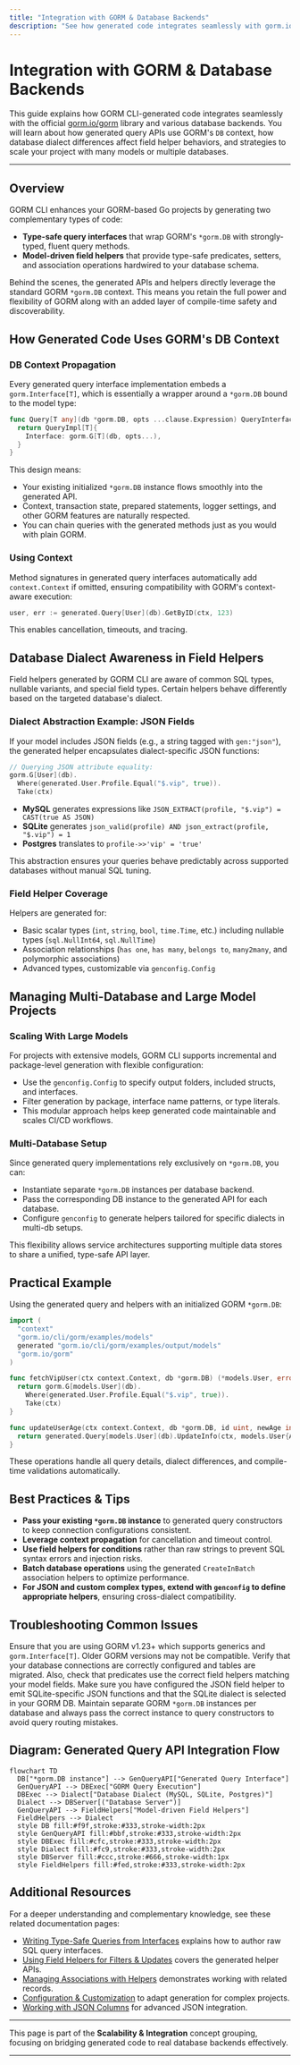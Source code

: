 ```yaml
---
title: "Integration with GORM & Database Backends"
description: "See how generated code integrates seamlessly with gorm.io/gorm, including DB context, database dialect abstractions, and field helper behaviors for different database engines. Learn strategies for scaling across large models and multi-database setups."
---
```


# Integration with GORM & Database Backends

This guide explains how GORM CLI-generated code integrates seamlessly with the official [gorm.io/gorm](https://gorm.io) library and various database backends. You will learn about how generated query APIs use GORM's `DB` context, how database dialect differences affect field helper behaviors, and strategies to scale your project with many models or multiple databases.

---

## Overview

GORM CLI enhances your GORM-based Go projects by generating two complementary types of code:

- **Type-safe query interfaces** that wrap GORM's `*gorm.DB` with strongly-typed, fluent query methods.
- **Model-driven field helpers** that provide type-safe predicates, setters, and association operations hardwired to your database schema.

Behind the scenes, the generated APIs and helpers directly leverage the standard GORM `*gorm.DB` context. This means you retain the full power and flexibility of GORM along with an added layer of compile-time safety and discoverability.

## How Generated Code Uses GORM's DB Context

### DB Context Propagation

Every generated query interface implementation embeds a `gorm.Interface[T]`, which is essentially a wrapper around a `*gorm.DB` bound to the model type:

```go
func Query[T any](db *gorm.DB, opts ...clause.Expression) QueryInterface[T] {
  return QueryImpl[T]{
    Interface: gorm.G[T](db, opts...),
  }
}
```

This design means:
- Your existing initialized `*gorm.DB` instance flows smoothly into the generated API.
- Context, transaction state, prepared statements, logger settings, and other GORM features are naturally respected.
- You can chain queries with the generated methods just as you would with plain GORM.

### Using Context

Method signatures in generated query interfaces automatically add `context.Context` if omitted, ensuring compatibility with GORM's context-aware execution:

```go
user, err := generated.Query[User](db).GetByID(ctx, 123)
```

This enables cancellation, timeouts, and tracing.

## Database Dialect Awareness in Field Helpers

Field helpers generated by GORM CLI are aware of common SQL types, nullable variants, and special field types. Certain helpers behave differently based on the targeted database's dialect.

### Dialect Abstraction Example: JSON Fields

If your model includes JSON fields (e.g., a string tagged with `gen:"json"`), the generated helper encapsulates dialect-specific JSON functions:

```go
// Querying JSON attribute equality:
gorm.G[User](db).
  Where(generated.User.Profile.Equal("$.vip", true)).
  Take(ctx)
```

- **MySQL** generates expressions like `JSON_EXTRACT(profile, "$.vip") = CAST(true AS JSON)`
- **SQLite** generates `json_valid(profile) AND json_extract(profile, "$.vip") = 1`
- **Postgres** translates to `profile->>'vip' = 'true'`

This abstraction ensures your queries behave predictably across supported databases without manual SQL tuning.

### Field Helper Coverage

Helpers are generated for:
- Basic scalar types (`int`, `string`, `bool`, `time.Time`, etc.) including nullable types (`sql.NullInt64`, `sql.NullTime`)
- Association relationships (`has one`, `has many`, `belongs to`, `many2many`, and polymorphic associations)
- Advanced types, customizable via `genconfig.Config`

## Managing Multi-Database and Large Model Projects

### Scaling With Large Models

For projects with extensive models, GORM CLI supports incremental and package-level generation with flexible configuration:

- Use the `genconfig.Config` to specify output folders, included structs, and interfaces.
- Filter generation by package, interface name patterns, or type literals.
- This modular approach helps keep generated code maintainable and scales CI/CD workflows.

### Multi-Database Setup

Since generated query implementations rely exclusively on `*gorm.DB`, you can:

- Instantiate separate `*gorm.DB` instances per database backend.
- Pass the corresponding DB instance to the generated API for each database.
- Configure `genconfig` to generate helpers tailored for specific dialects in multi-db setups.

This flexibility allows service architectures supporting multiple data stores to share a unified, type-safe API layer.

## Practical Example

Using the generated query and helpers with an initialized GORM `*gorm.DB`:

```go
import (
  "context"
  "gorm.io/cli/gorm/examples/models"
  generated "gorm.io/cli/gorm/examples/output/models"
  "gorm.io/gorm"
)

func fetchVipUser(ctx context.Context, db *gorm.DB) (*models.User, error) {
  return gorm.G[models.User](db).
    Where(generated.User.Profile.Equal("$.vip", true)).
    Take(ctx)
}

func updateUserAge(ctx context.Context, db *gorm.DB, id uint, newAge int) error {
  return generated.Query[models.User](db).UpdateInfo(ctx, models.User{Age: newAge}, int(id))
}
```

These operations handle all query details, dialect differences, and compile-time validations automatically.

## Best Practices & Tips

- **Pass your existing `*gorm.DB` instance** to generated query constructors to keep connection configurations consistent.
- **Leverage context propagation** for cancellation and timeout control.
- **Use field helpers for conditions** rather than raw strings to prevent SQL syntax errors and injection risks.
- **Batch database operations** using the generated `CreateInBatch` association helpers to optimize performance.
- **For JSON and custom complex types, extend with `genconfig` to define appropriate helpers**, ensuring cross-dialect compatibility.

## Troubleshooting Common Issues

<AccordionGroup title="Common Integration Issues">  <Accordion title="Generated Code Does Not Compile with My GORM Version">Ensure that you are using GORM v1.23+ which supports generics and `gorm.Interface[T]`. Older GORM versions may not be compatible.</Accordion>  <Accordion title="Queries Return Empty Results Unexpectedly">Verify that your database connections are correctly configured and tables are migrated. Also, check that predicates use the correct field helpers matching your model fields.</Accordion>  <Accordion title="JSON Field Queries Fail on SQLite">Make sure you have configured the JSON field helper to emit SQLite-specific JSON functions and that the SQLite dialect is selected in your GORM DB.</Accordion>  <Accordion title="Multiple Database Instances Causing Conflicts">Maintain separate GORM `*gorm.DB` instances per database and always pass the correct instance to query constructors to avoid query routing mistakes.</Accordion></AccordionGroup>

## Diagram: Generated Query API Integration Flow

```mermaid
flowchart TD
  DB["*gorm.DB instance"] --> GenQueryAPI["Generated Query Interface"]
  GenQueryAPI --> DBExec["GORM Query Execution"]
  DBExec --> Dialect["Database Dialect (MySQL, SQLite, Postgres)"]
  Dialect --> DBServer[("Database Server")]
  GenQueryAPI --> FieldHelpers["Model-driven Field Helpers"]
  FieldHelpers --> Dialect
  style DB fill:#f9f,stroke:#333,stroke-width:2px
  style GenQueryAPI fill:#bbf,stroke:#333,stroke-width:2px
  style DBExec fill:#cfc,stroke:#333,stroke-width:2px
  style Dialect fill:#fc9,stroke:#333,stroke-width:2px
  style DBServer fill:#ccc,stroke:#666,stroke-width:1px
  style FieldHelpers fill:#fed,stroke:#333,stroke-width:2px
```

## Additional Resources

For a deeper understanding and complementary knowledge, see these related documentation pages:

- [Writing Type-Safe Queries from Interfaces](/guides/core-workflows/writing-type-safe-queries) explains how to author raw SQL query interfaces.
- [Using Field Helpers for Filters & Updates](/guides/core-workflows/using-field-helpers) covers the generated helper APIs.
- [Managing Associations with Helpers](/guides/core-workflows/association-operations) demonstrates working with related records.
- [Configuration & Customization](/concepts/scalability-integration/configuration-and-customization) to adapt generation for complex projects.
- [Working with JSON Columns](/guides/advanced-usage-patterns/working-with-json-fields) for advanced JSON integration.

---

This page is part of the **Scalability & Integration** concept grouping, focusing on bridging generated code to real database backends effectively.


---